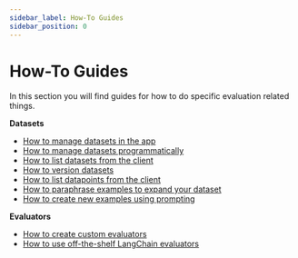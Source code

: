 ```yaml
---
sidebar_label: How-To Guides
sidebar_position: 0
---
```


# How-To Guides

In this section you will find guides for how to do specific evaluation related things.

**Datasets**

- [How to manage datasets in the app](faq/datasets-webapp)
- [How to manage datasets programmatically](faq/datasets-client)
- [How to list datasets from the client](faq/list-datasets-client)
- [How to version datasets](faq/version-datasets)
- [How to list datapoints from the client](faq/examples-client)
- [How to paraphrase examples to expand your dataset](faq/expand-datasets-paraphrase)
- [How to create new examples using prompting](faq/expand-datasets-prompting)


**Evaluators**

- [How to create custom evaluators](faq/custom-evaluators)
- [How to use off-the-shelf LangChain evaluators](faq/evaluator-implementations)
